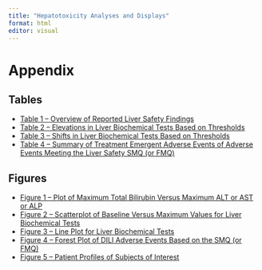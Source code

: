 ```yaml
---
title: "Hepatotoxicity Analyses and Displays"
format: html
editor: visual
---
```


# Appendix

## Tables

-   [Table 1 – Overview of Reported Liver Safety Findings](tables/table01.qmd)
-   [Table 2 – Elevations in Liver Biochemical Tests Based on Thresholds](tables/table02.qmd)
-   [Table 3 – Shifts in Liver Biochemical Tests Based on Thresholds](tables/table03.qmd)
-   [Table 4 – Summary of Treatment Emergent Adverse Events of Adverse Events Meeting the Liver Safety SMQ (or FMQ)](tables/table04.qmd)

## Figures

-   [Figure 1 – Plot of Maximum Total Bilirubin Versus Maximum ALT or AST or ALP](figures/figure01.qmd)
-   [Figure 2 – Scatterplot of Baseline Versus Maximum Values for Liver Biochemical Tests](figures/figure02.qmd)
-   [Figure 3 – Line Plot for Liver Biochemical Tests](figures/figure03.qmd)
-   [Figure 4 – Forest Plot of DILI Adverse Events Based on the SMQ (or FMQ)](figures/figure04.qmd)
-   [Figure 5 – Patient Profiles of Subjects of Interest](figures/figure05.qmd)
